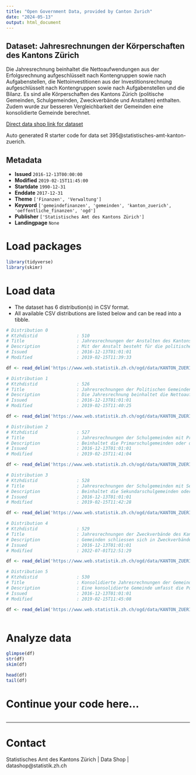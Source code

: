 ```yaml
---
title: "Open Government Data, provided by Canton Zurich"
date: "2024-05-13"
output: html_document
---
```


## Dataset: Jahresrechnungen der Körperschaften des Kantons Zürich

Die Jahresrechnung beinhaltet die Nettoaufwendungen aus der Erfolgsrechnung aufgeschlüsselt nach Kontengruppen sowie nach Aufgabenstellen, die Nettoinvestitionen aus der Investitionsrechnung aufgeschlüsselt nach Kontengruppen sowie nach Aufgabenstellen und die Bilanz. Es sind alle Körperschaften des Kantons Zürich (politische Gemeinden, Schulgemeinden, Zweckverbände und Anstalten) enthalten. Zudem wurde zur besseren Vergleichbarkeit der Gemeinden eine konsolidierte Gemeinde berechnet.

[Direct data shop link for dataset](https://www.zh.ch/de/politik-staat/statistik-daten/datenkatalog.html#/datasets/395@statistisches-amt-kanton-zuerich)

Auto generated R starter code for data set 395@statistisches-amt-kanton-zuerich.

## Metadata

- **Issued** `2016-12-13T00:00:00`
- **Modified** `2019-02-15T11:45:00`
- **Startdate** `1990-12-31`
- **Enddate** `2017-12-31`
- **Theme** `['Finanzen', 'Verwaltung']`
- **Keyword** `['gemeindefinanzen', 'gemeinden', 'kanton_zuerich', 'oeffentliche_finanzen', 'ogd']`
- **Publisher** `['Statistisches Amt des Kantons Zürich']`
- **Landingpage** `None`


# Load packages

```r

library(tidyverse)
library(skimr)

```

# Load data

-   The dataset has 6 distribution(s) in CSV format.
-   All available CSV distributions are listed below and can be read into a tibble.

```r

# Distribution 0
# Ktzhdistid               : 510
# Title                    : Jahresrechnungen der Anstalten des Kantons Zürich
# Description              : Mit der Anstalt besteht für die politischen Gemeinden eine Alternative zum Zweckverband oder zu privatrechtlichen Rechtsformen, wie etwa der Aktiengesellschaft oder der Stiftung. Anders als der Zweckverband hat die Anstalt kein Legislativorgan, das aus den Stimmberechtigten oder einer Delegiertenversammlung besteht; in der Anstalt gibt es daher weder ein Initiativ- noch ein Referendumsrecht.
# Issued                   : 2016-12-13T01:01:01
# Modified                 : 2019-02-15T11:39:33

df <- read_delim('https://www.web.statistik.zh.ch/ogd/data/KANTON_ZUERICH_gpfi_Jahresrechung_Anstalten.csv')

# Distribution 1
# Ktzhdistid               : 526
# Title                    : Jahresrechnungen der Politischen Gemeinden des Kantons Zürich
# Description              : Die Jahresrechnung beinhaltet die Nettoaufwendungen aus der Erfolgsrechnung aufgeschlüsselt nach Kontengruppen sowie nach Aufgabenstellen, die Nettoinvestitionen aus der Investitionsrechnung aufgeschlüsselt nach Kontengruppen sowie nach Aufgabenstellen und die Bilanz. Es sind alle Körperschaften des Kantons Zürich (politische Gemeinden, Schulgemeinden, Zweckverbände und Anstalten) enthalten. Zudem wurde zur besseren Vergleichbarkeit der Gemeinden eine konsolidierte Gemeinde berechnet.
# Issued                   : 2016-12-13T01:01:01
# Modified                 : 2019-02-15T11:40:25

df <- read_delim('https://www.web.statistik.zh.ch/ogd/data/KANTON_ZUERICH_gpfi_jahresrechung_politischeGemeinden.csv')

# Distribution 2
# Ktzhdistid               : 527
# Title                    : Jahresrechnungen der Schulgemeinden mit Primarschulaufgaben des Kantons Zürich
# Description              : Beinhaltet die Primarschulgemeinden oder die Vereinigten Schulgemeinden.
# Issued                   : 2016-12-13T01:01:01
# Modified                 : 2019-02-15T11:41:04

df <- read_delim('https://www.web.statistik.zh.ch/ogd/data/KANTON_ZUERICH_gpfi_jahresrechung_SchulgemeindenMitPrimar.csv')

# Distribution 3
# Ktzhdistid               : 528
# Title                    : Jahresrechnungen der Schulgemeinden mit Sekundarschulaufgaben des Kantons Zürich
# Description              : Beinhaltet die Sekundarschulgemeinden oder die Vereinigten Schulgemeinden.
# Issued                   : 2016-12-13T01:01:01
# Modified                 : 2019-02-15T11:42:28

df <- read_delim('https://www.web.statistik.zh.ch/ogd/data/KANTON_ZUERICH_gpfi_Jahresrechung_SchulgemeindenMitSekundar.csv')

# Distribution 4
# Ktzhdistid               : 529
# Title                    : Jahresrechnungen der Zweckverbände des Kantons Zürich
# Description              : Gemeinden schliessen sich in Zweckverbänden zusammen, um gemeinsam eine Leistung zu erbringen. Sie dienen etwa dem Betreiben von Kläranlagen, der Regionalplanung oder der Abfallverwertung.
# Issued                   : 2016-12-13T01:01:01
# Modified                 : 2022-07-01T12:51:29

df <- read_delim('https://www.web.statistik.zh.ch/ogd/data/KANTON_ZUERICH_gpfi_Jahresrechung_Zweckverbaende.csv')

# Distribution 5
# Ktzhdistid               : 530
# Title                    : Konsolidierte Jahresrechnungen der Gemeinden des Kantons Zürich
# Description              : Eine konsolidierte Gemeinde umfasst die Politische Gemeinde mit Primarschule und Sekundarschule auf dem Gebiet der Politischen Gemeinde.
# Issued                   : 2016-12-13T01:01:01
# Modified                 : 2019-02-15T11:45:08

df <- read_delim('https://www.web.statistik.zh.ch/ogd/data/KANTON_ZUERICH_gpfi_Jahresrechung_konsolidierteGemeinden.csv')



```

# Analyze data

```r

glimpse(df)
str(df)
skim(df)

head(df)
tail(df)

```

# Continue your code here...

```r

```

------------------------------------------------------------------------

# Contact

Statistisches Amt des Kantons Zürich | Data Shop | datashop@statistik.zh.ch
